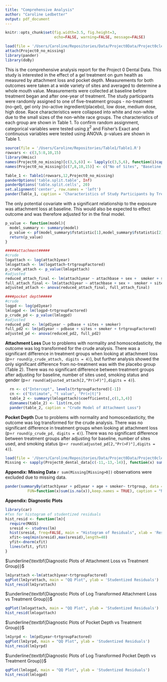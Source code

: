 ```yaml
---
title: "Comprehensive Analysis"
author: "Caroline Ledbetter"
output: pdf_document
---
```


```r
knitr::opts_chunk$set(fig.width=3.5, fig.height=3, 
                      echo=FALSE, warning=FALSE, message=FALSE)
```

```r
load(file = '/Users/Caroline/Repositories/Data/Project0Data/Project0cleandatanomissing.rda')
attach(Project0_no_missing)
library(pander)
library(doBy)
```
This is the comprehensive analysis report for the Project 0 Dental Data. This study is interested in the effect of a gel treatment on gum health as measured by attachment loss and pocket depth. Measurements for both outcomes were taken at a wide variety of sites and averaged to determine a whole mouth value. Measurements were collected at baseline before treatment began and after one-year of treatment. The study participants were randomly assigned to one of five-treatment groups -  no-treatment (no-gel), gel only (no-active ingredient/placebo), low dose, medium dose, high dose. Race characteristics were collapsed into white and non-white due to the small sizes of the non-white race groups.  The characteristics of each group are shown in Table 1. To confirm random assignment, categorical variables were tested using $\chi ^2$ and Fisher's Exact and continuous variables were tested using ANOVA. p-values are shown in Table 1. 
```r
source(file = '/Users/Caroline/Repositories/Table1/Table1.R')
rowvars <- c(3,5:8,10,15)
library(Hmisc)
names(Project0_no_missing)[c(3,5,6)] <- lapply(c(3,5,6), function(i)capitalize(names(Project0_no_missing)[i]))
names(Project0_no_missing)[c(7,8,10,15)] <- c("No of Sites", "Baseline Attachment", "Baseline Pocket Depth", "Race")

Table_1 <- Table1(rowvars,12,Project0_no_missing)
panderOptions('table.split.table', Inf)
panderOptions('table.split.cells', 20)
set.alignment('center', row.names = 'left')
pander(Table_1, caption = 'Characteristics of Study Participants by Treamtment Group')
```

The only potential covariate with a significant relationship to the exposure was attachment loss at baseline. This would also be expected to effect outcome and was therefore adjusted for in the final model.

```r
p_value <- function(model){
  model_summary <- summary(model)
  p_value <- pf(model_summary$fstatistic[1],model_summary$fstatistic[2],model_summary$fstatistic[3],lower.tail = F)
  return(p_value)
}
```

```r
#####attachment#####
#crude
logattach <- log(attach1year)
lmlogattach <- lm(logattach~trtgroupFactored)
p_crude_attach <- p_value(lmlogattach)
#adjusted 
reduced_attach_final <- lm(attach1year ~ attachbase + sex +  smoker + sites)
full_attach_final <- lm(attach1year ~ attachbase + sex +  smoker + sites + trtgroupFactored)
adjusted_attach <- anova(reduced_attach_final, full_attach_final)

####pocket depth#####
#crude
logpd <- log(pd1year)
lmlogpd <- lm(logpd~trtgroupFactored)
p_crude_pd <- p_value(lmlogpd)
#adjusted
reduced_pd2 <- lm(pd1year ~ pdbase + sites + smoker)
full_pd2 <- lm(pd1year ~ pdbase + sites + smoker + trtgroupFactored) 
adjusted_pd <- anova(reduced_pd2, full_pd2)

```
__Attachment Loss__ \newline
Due to problems with normality and homoscedasticity, the outcome was log transformed for the crude analysis. There was a significant difference in treatment groups when looking at attachment loss (p=`r round(p_crude_attach, digits = 4)`), but further analysis showed the only significant difference from no-treatment was with the placebo group (Table 2). There was no significant difference between treatment groups after adjusting for baseline, number of sites used, smoking status and gender (p=`r round(adjusted_attach[2,"Pr(>F)"],digits = 4)`).
\newpage
```r
  rn <- c("Intercept", levels(trtgroupFactored)[-1])
  cn <- c("Estimate", "t value", "Pr(>|t|")
  table_2 <- summary(lmlogattach)$coefficients[,c(1,3,4)]
  dimnames(table_2) <- list(rn,cn)
  pander(table_2, caption = "Crude Model of Attachment Loss")
```

__Pocket Depth__\newline
Due to problems with normality and homoscedasticity, the outcome was log transformed for the crude analysis. There was no significant difference in treatment groups when looking at attachment loss (p=`r round(p_crude_pd, digits = 4)`). There was no significant difference between treatment groups after adjusting for baseline, number of sites used, and smoking status (p=`r round(adjusted_pd[2,"Pr(>F)"],digits = 4)`).

```r
load(file = '/Users/Caroline/Repositories/Data/Project0Data/Project0cleandata.rda')
Missing <- sapply(Project0_dental_data[c(-11,-13,-14)], function(x) sum(is.na(x)))
```
__Appendix: Missing Data__\newline
`r sum(Missing[Missing>0])` observations were excluded due to missing data.
```r
pander(summaryBy(attach1year + pd1year + age + smoker~ trtgroup, data = Project0_dental_data,
          FUN=function(x)sum(is.na(x)),keep.names = TRUE), caption = "Number of Missing Values by Treatment Group")
```

__Appendix: Diagnostic Plots__\newline
```r
library(car)
#fxn for histogram of studentized residuals
hist_resid <- function(lm){
  require(MASS)
  sresid <- studres(lm) 
  hist(sresid, freq=FALSE, main = "Histogram of Residuals", xlab = 'Residuals')
  xfit<-seq(min(sresid),max(sresid),length=40) 
  yfit<-dnorm(xfit) 
  lines(xfit, yfit)
}
```

$\underline{\textbf{Diagnostic Plots of Attachment Loss vs Treatment Group}}$\newline
\newline
```r
lm1yrattach <-lm(attach1year~trtgroupFactored)
qqPlot(lm1yrattach, main = "QQ Plot", ylab = 'Studentized Residuals')
hist_resid(lm1yrattach)
```
\newpage
$\underline{\textbf{Diagnostic Plots of Log Transformed Attachment Loss vs Treatment Group}}$\newline
\newline
```r
qqPlot(lmlogattach, main = "QQ Plot", ylab = 'Studentized Residuals') 
hist_resid(lmlogattach)
```
\newline
$\underline{\textbf{Diagnostic Plots of Pocket Depth vs Treatment Group}}$\newline
\newline
```r
lm1yrpd <- lm(pd1year~trtgroupFactored)
qqPlot(lm1yrpd, main = "QQ Plot", ylab = 'Studentized Residuals')
hist_resid(lm1yrpd)
```
\newline
$\underline{\textbf{Diagnostic Plots of Log Transformed Pocket Depth vs Treatment Group}}$\newline
\newline
```r
qqPlot(lmlogpd, main = "QQ Plot", ylab = 'Studentized Residuals') 
hist_resid(lmlogpd)
```